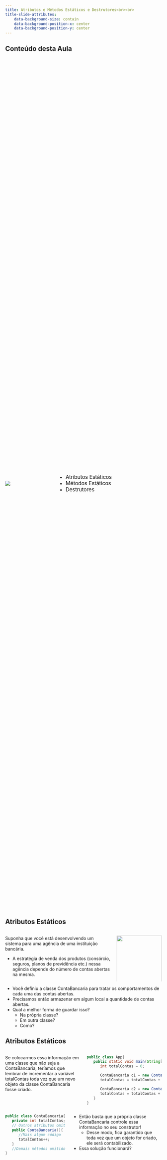 ```yaml
---
title: Atributos e Métodos Estáticos e Destrutores<br><br>
title-slide-attributes:
    data-background-size: contain
    data-background-position-x: center
    data-background-position-y: center
---
```


## Conteúdo desta Aula  

::::{.columns style='display: flex !important; height: 70%; align-items: center;'}

::: {.column width="30%"}
![](figuras/professor1-1.png){fig-alt="Professor1-1" fig-align="center"}
:::

::: {.column width="70%"}
::: {.nonincremental}
::: {style="font-size: 120%;"}
- Atributos Estáticos
- Métodos Estáticos
- Destrutores
:::
:::
:::

::::

## Atributos Estáticos

::::{.columns style='display: flex !important; align-items: top;' .fontsize90}

::: {.column width="70%"}
Suponha que você está desenvolvendo um sistema para uma agência de uma instituição bancária.

- A estratégia de venda dos produtos (consórcio, seguros, planos de previdência etc.) nessa agência depende do número de contas abertas na mesma.
:::

::: {.column width="30%"}
![](figuras/sistema_banco.png){fig-alt="Sistema_banco" fig-align="center" width=100%}
:::

::::

:::{.fontsize90}
- Você definiu a classe ContaBancaria para tratar os comportamentos de cada uma das contas abertas.
- Precisamos então armazenar em algum local a quantidade de contas abertas.
- Qual a melhor forma de guardar isso?
   - Na própria classe? 
   - Em outra classe? 
   - Como?
:::


## Atributos Estáticos

::::{.columns style='display: flex !important; align-items: top;' .fontsize80}

::: {.column width="50%"}
Se colocarmos essa informação em uma classe que não seja a ContaBancaria, teríamos que lembrar de incrementar a variável totalContas toda vez que um novo objeto da classe ContaBancaria fosse criado.
:::

::: {.column width="50%"}
```.java
public class App{
   public static void main(String[] args){
      int totalContas = 0;

      ContaBancaria c1 = new ContaBancaria(1234,"Luiz");
      totalContas = totalContas + 1;

      ContaBancaria c2 = new ContaBancaria(5678,"Marco");
      totalContas = totalContas + 1;
   }
}
```
:::
::::

::::{.columns style='display: flex !important; height: 70%; align-items: top;' .fragment}

::: {.column width="40%"}
```.java
public class ContaBancaria{
   private int totalContas;
   // Outros atributos omitidos
   public ContaBancaria(){
      //Mais algum código
      totalContas++;
   }
   //Demais métodos omitidos
}
```
:::

::: {.column width="60%" .fontsize80  }
- Então basta que a própria classe ContaBancaria controle essa informação no seu construtor!
   - Desse modo, fica garantido que toda vez que um objeto for criado, ele será contabilizado.
- Essa solução funcionará?
:::

::::


   
    

## Atributos Estáticos
::::{.columns style='display: flex !important; align-items: center;'}

::: {.column width="50%" .fontsize80 .nonincremental}
O que acontece se criarmos dois objetos da classe ContaBancaria apresentada anteriormente?

- Qual seria o valor do atributo totalContas?
:::

::: {.column width="50%"}
```.java
ContaBancaria conta1 = new ContaBancaria();
ContaBancaria conta2 = new ContaBancaria();
```
:::
::::

::::{.columns style='display: flex !important; align-items: top;' .fragment}

::: {.column width="50%" }
![](figuras/modelo_memoria.png){fig-alt="Modelo_memoria" fig-align="center" width=100%}
:::

::: {.column width="50%" .fontsize80}
- Como sabemos, cada objeto tem seus valores para seus atributos, ou seja, o atributo é de cada objeto!
- Isso ocorre porque, na memória, cada objeto tem seu espaço para guardar os valores de seus atributos.
- Portanto, a cada novo objeto da classe ContaBancaria, um novo espaço de memória é reservado para armazenar o valor de totalContas.
:::
::::  


## Atributos Estáticos
::::{.columns style='display: flex !important; align-items: top;'}

::: {.column width="70%" .fontsize90}
E se conseguíssemos reservar um espaço de memória que fosse compartilhado por todos os objetos de uma mesma classe?
:::

::: {.column width="30%"}
![](figuras/pensando2.png){fig-alt="Pessoa_duvida" fig-align="center" width=70%}
:::
::::

:::{.fragment .fontsize90}
[Podemos fazer isso usando um atributo estático!]{style="color: darkblue;"}
 
- Um atributo estático pertence à classe e não aos objetos.
- Quando um atributo é declarado com estático, um espaço de memória (heap) é reservado para ele uma única vez e pode ser acessado por todos os objetos daquela classe.
- Desse modo, se um objeto alterar o valor de um atributo estático, todos os demais poderão acessar esse novo valor.
:::

## Atributos Estáticos
::::{.columns style='display: flex !important; align-items: top;'}

::: {.column width="50%"}
```.java
public class ContaBancaria{
   private static int totalContas;
   // Outros atributos omitidos
   public ContaBancaria(){
      //Mais algum código
      totalContas++;
   }
   //Demais métodos omitidos
}
```
:::

::: {.column width="45%" .fontsize80}
Veja a inclusão do [atributo estático]{.alert} na **linha 2** do código!

- A declaração de um atributo estático é realizada utilizando-se o modificador `static`.
:::
::::

::::{.columns style='display: flex !important; align-items: top;' .fragment}

::: {.column width="55%"}
```.java
public class App{
   public static void main(String[] args){
      ContaBancaria conta1 = new ContaBancaria();
      ContaBancaria conta2 = new ContaBancaria();
   }
}
```
:::{.fontsize80 }
Agora temos apenas uma cópia do atributo `totalContas` na memória e, portanto, o incremento dentro do construtor afeta essa cópia.
:::
:::

::: {.column width="50%"}
::: {.r-stack}
![](figuras/modelo_atributo_estatico1.png){fig-alt="Modelo_memoria1" fig-align="center"  .fragment .fade-in-then-out}

![](figuras/modelo_atributo_estatico2.png){fig-alt="Modelo_memoria2" fig-align="center" .fragment .fade-in-then-out}

![](figuras/modelo_atributo_estatico3.png){fig-alt="Modelo_memoria3" fig-align="center"  .fragment .fade-in-then-out}
:::
:::
::::



## Atributos Estáticos
::::{.columns style='display: flex !important; align-items: top;'}
::: {.column width="70%" .fontsize80}
Os atributos estáticos são denominados variáveis de classe, o que os diferencia das variáveis de instância (que correspondem às implementações dos atributos dos objetos).
:::

::: {.column width="30%"}
![](figuras/professor2_metade.png){fig-alt="Professor_metade" fig-align="center" width=30%}
:::
::::

:::{.fontsize80 .fragment}
Um exemplo que já usamos é `out`, um atributo **estático público** da classe `System`. 

![](figuras/system_out.png){fig-alt="System_out" fig-align="center" width=40%}
:::
 
:::{.fontsize80 .fragment}
Todos os atributos estáticos públicos (public static) de uma classe podem ser acessados por meio de uma referência a qualquer objeto da classe ou qualificando o nome do atributo com o nome da classe e um ponto (.), ou seja, Classe.atributo.
:::

## Constantes e Atributos Estáticos
:::{.fontsize80}
Em linguagens de programação OO não existe o conceito de variável global (acessível de qualquer parte do código).

:::{.fragment}
[Então como definir, por exemplo, constantes "globais" nessas linguagens?]{style="color: darkblue;"}
 
- Em Java, já **existem** algumas **constantes** **definidas** em uma **classe** contida em sua biblioteca de classes. Por exemplo, a constante **PI** é um atributo da classe `Math`.
- Como acessar o valor de pi? Se ele é um atributo de uma classe, basta criar um objeto dessa classe para acessá-lo, correto?
- Hummm...mas não seria um **desperdício** de recursos e desempenho ter que **criar** um **objeto** da classe `Math` só para consultar seus valores?
- De fato, **não precisamos criar** um **objeto** para isso uma vez que **PI** é um **atributo estático**, **público** e **constante**.
   - Assim como aprendemos, podemos acessar o valor de pi usando: `Math.PI`.
:::
:::

## Constantes em Java
::::{.columns style='display: flex !important; align-items: top;'}

::: {.column width="25%"}
![](figuras/jovem.png){fig-alt="Pensando" fig-align="center" width=35%}
:::

::: {.column width="75%"}
[Mas e se eu quiser criar uma constante em uma classe de um programa em Java?]{style="color: darkblue;" .fontsize80}

:::{.fragment .nonincremental}
- [Para declarar uma [constante em Java]{.alert} você deve usar o [modificador final]{.alert}.]{.fontsize80}

```.java
private final int INCREMENTO; 
```
:::
:::
::::

:::{.fontsize80}
- **Atributos constantes** podem ser **inicializados** quando são **declarados** ou nos **construtores**.
- Qual a diferença entre essas duas opções de inicialização?
   - Inicializar constantes em **construtores** permite que **cada objeto** da classe tenha um **valor diferente** para a constante.
   - Aliás, se a inicialização for na **declaração**, recomenda-se **declará-lo** como um **atributo estático**, evitando-se criar uma cópia separada do atributo para cada objeto da classe.
:::

## Objetos Constantes

:::{.callout-warning title="Cuidado!" icon=false}
Usar atributos constantes de tipos primitivos (int, float etc.) é tranquilo. Mas usar **atributos constantes** do **tipo objeto** exige cautela, pois **objetos constantes** **não** são **imutáveis**!
:::
 
:::{.fragment .nonincremental}
[Considere a declaração do seguinte atributo constante:]{style="color:darkblue;" .fontsize90}
```.java
private final ContaBancaria minhaConta = new ContaBancaria(); 
```

:::

:::{.fontsize90}
- Qual o significado dessa declaração?
   - Significa apenas que **não** posso **atribuir** um **novo objeto** à variável `minhaConta` (seu endereço é constante).
   - No entanto, **nada impede** que eu chame os métodos desse objeto e, desse modo, **altere seu estado**.
:::


## Métodos Estáticos
[Em Java, temos um método para calcular o logaritmo natural de um número. Veja como ele é chamado:]{style="color:darkblue;" .fontsize90}
```.java
double valor = Math.log(num);
```
- [Repare que o método `log` está sendo **chamado** sem que **nenhum** **objeto** da classe `Math` tenha sido **instanciado**.]{.fontsize90}

:::{.fragment .nonincremental .fontsize90}
- Ele está sendo **chamado** utilizando-se a **sintaxe**: Classe.método. 
- Com o que isso parece?
:::

:::{.fontsize90}
- Portanto, assim como os atributos, os [métodos]{.alert} de uma classe também [podem ser estáticos]{.alert}.
   - Nesse caso, eles são chamados de [métodos de classe]{.alert}.
:::


## Métodos Estáticos
::::{.columns style='display: flex !important; align-items: center;'}

::: {.column width="35%"}
![](figuras/jovem.png){fig-alt="Pensando" fig-align="center" width=40%}
:::

::: {.column width="65%" .fontsize90}
[Qual a utilidade de métodos estáticos?]{style="color: darkblue;" }

- Eles são interessantes para realizar **operações** que **não dependem** do **estado dos objetos**.
- Por isso, eles podem ser **executados** **sem** a necessidade de se **instanciar** um **objeto** da classe.
:::
::::




## Exemplo de Método Estático
:::{.fontsize80}
- Suponha que temos uma classe `ContaBancaria`.
:::

:::{.fragment .nonincremental}
:::{.fontsize80}
- Essa classe possui o seguinte **método** que **converte** de **R\$** para **US\$**:
:::
```.java
public static double converte(double valorReal, double taxa); 
```
:::

:::{.fontsize80}
- Você concorda que eu poderia **desejar utilizar** esse **método** mesmo **sem** ter uma **conta bancária**?
   - Às vezes precisamos apenas realizar essa conversão e não de uma conta bancária propriamente dita.
- O que **aconteceria se** esse **método** não fosse **estático**?
   - O usuário seria **obrigado** a **criar um objeto** `ContaBancaria` só para fazer essa conversão.
   - Mas **não faz sentido** criar uma conta bancária "falsa" apenas para poder **chamar** um **método** como esse.
:::

:::{.fragment .fontsize70}
Obs.: Em uma boa modelagem esse método provavelmente ficaria em uma classe utilitária (e não em ContaBancaria). No entanto, aqui vale como um exemplo didático.
:::


## Restrições para Métodos Estáticos
::::{.columns style='display: flex !important; align-items: top;'}

::: {.column width="50%"}
```.java
public class ContaBancaria{
   private double saldo;
   private static double limiteConta;
   //Demais atributos omitidos
   
   public static double saldoDisponivel(){
      return saldo + limiteConta;
   }
   //Demais métodos omitidos
}
```
:::

::: {.column width="50%" .fontsize90}
[Existe algum problema com esse método estático?]{style="color:darkblue;"}

![](figuras/pensando2.png){fig-alt="Pensando" fig-align="center" width=45%}
:::
::::


:::{.fontsize90}
- Como o método é **estático**, ou seja, é um método de classe, ele pode ser **chamado sem existir** nenhum **objeto** daquela classe.
- Portanto, se ele for chamado diretamente -- *ContaBancaria.saldoDisponivel( )*, qual seria o valor do atributo `saldo`? 
- Ou se existissem **vários objetos** conta bancária, o **saldo** a ser usado seria de **qual conta**?
:::

## Restrições para Métodos Estáticos
::::{.columns style='display: flex !important; align-items: center;'}

::: {.column width="60%"}
```.java
public class ContaBancaria{
   private double saldo;
   private static double limiteConta;
   //Demais atributos omitidos
   
   public static double saldoDisponivel(double taxa){
      return getSaldo * taxa;
   }
   public double getSaldo(){
      return saldo + limiteConta;
   }
   //Demais métodos omitidos
}
```
:::

::: {.column width="45%" .fontsize80}
[Este programa funciona? Por que?]{style="color:darkblue;"}

::: {.r-stack}
![](figuras/pensando2.png){fig-alt="Pensando" fig-align="center" width=45% .fragment .fade-in-then-out}

![](figuras/msg_erro_terminal.png){fig-alt="Modelo_memoria1" fig-align="center" .fragment .fade-in}
:::
- [A mensagem de erro mostra que um **método não estático** **não** pode ser **chamado** a partir de um **método estático**. Mas por qual **motivo**?]{.fontsize80}
:::
::::

:::{.fontsize80}
- A questão é que um **método não estático** pode **acessar** um **atributo** também **não estático**.
- Desse modo, se um **método estático** pudesse **chamar** um **não estático**, poderíamos **acessar** (indiretamente) **atributos não estáticos** (o que sabemos não ser possível).
:::


## Restrições para Métodos Estáticos

:::{ .nonincremental}
![](figuras/limitacao_metodo_estatico.png){fig-alt="Limitacao_meto_estatico" fig-align="center" width=60%}

[1. Exceto se o acesso tiver sendo feito por uma instância da classe criada previamente.]{.fontsize70}
:::


## O Método `main`
[Agora que já sabemos o que é um **método estático**, vamos recordar uma **declaração** que **já utilizamos** diversas vezes.]{.fontsize80}

```.java
public static void main(String[] args) 
```

:::{.fragment .fontsize80}
[Por que o método main precisa ser estático?]{style="color:darkblue;"}
 
- Para responder essa pergunta vamos lembrar **como executamos programas** usando a JVM: *java MinhaClasse*
- A partir desse comando, o que a JVM faz é realizar a seguinte chamada: *MinhaClasse.main($\ldots$)*[$^1$]{style="color:#00838f;"}
- Perceba que essa **chamada** só **é possível** porque o método `main` é **estático**!
:::

:::{.fontsize70}
1. Ao executar um programa você pode passar dados para execução do mesmo.
:::


## *Garbage Collector*
::::{.columns style='display: flex !important; align-items: top;'}
::: {.column width="30%"}
![](figuras/jovem.png){fig-alt="Pensando" fig-align="center" width=30%}
:::

::: {.column width="80%" .fontsize80}
[Em um programa Java, o que acontece na memória com uma variável local (tipo primitivo) quando um método termina?]{style="color:darkblue;"}

- A **variável** é sempre **desalocada** quando o método **termina**.
- Como no caso de tipos primitivos a variável armazena seu próprio valor, **desalocar** uma variável, **significa** **desalocar** o **seu** **valor**.
:::
::::


::::{.columns style='display: flex !important; align-items: top;' .fontsize80 .fragment}
::: {.column width="70%"}
[Mas o  que acontece se essa variável local estiver referenciando um objeto?]{style="color:darkblue;"}
 
- No caso de variáveis que **referenciam** **objetos**, **desalocar** a variável **significa** que o local que armazena o **endereço** do objeto foi **desalocado**.
- Mas e a **memória alocada** para o **objeto** (*heap*) em si, o que acontece?
:::
::: {.column width="40%"}
![](figuras/pensando2.png){fig-alt="Pensando" fig-align="center" width=60%}
:::
::::


## *Garbage Collector*
![](figuras/coletor_lixo1.png){fig-alt="Coletor_lixo1" fig-align="center" width=57%}

:::{.fontsize80 .fragment}
[Sempre que um objeto já não é mais acessível, ou seja, quando perdemos a referência para esse objeto:]{style="color:darkblue;"} 
 
- Ele **fica disponível** para o [coletor de lixo]{.alert} (*garbage collector*).
- Mas atenção, o *Garbage Collector* age **apenas** sobre **objetos**, nunca sobre variáveis.
- Portanto, você **não precisa** se preocupar em **desalocar** a **memória** utilizada por um **objeto**, pois Java cuida disso para você.
   - O Garbage Collector é controlado pela JVM e, por isso, não tem como saber quando exatamente um objeto será desalocado.
:::


## Vazamento de Memória
::::{.columns style='display: flex !important; align-items: top;'}
::: {.column width="30%"}
![](figuras/vazamento_memoria.png){fig-alt="Vazamento_memoria" fig-align="center" width=57%}

:::

::: {.column width="70%" .fontsize80}
O [vazamento de memória]{.alert} ocorre quando **deixamos** em nosso programa **objetos** que **não** estão mais sendo **usados** **alocados na memória**, fazendo com que o coletor de lixo não consiga reconhecê-los como objetos elegíveis para desalocação.
:::
::::

::::{.columns style='display: flex !important; align-items: top;' .fragment}
::: {.column width="70%" .fontsize80}
Como resultado, estes **objetos nunca** são **desalocados**, **permanecem** na memória **indefinidamente**, reduzindo assim a quantidade total de memória disponível. Num sistema que precise funcionar continuamente (nunca é desligado), isso levará a um travamento do sistema ou do computador.
:::

::: {.column width="30%"}
![](figuras/consumo_memoria.png){fig-alt="Consumo_memoria" fig-align="center" width=70%}
:::
:::: 

   

## Vazamento de Memória
Uma vez que o Java possui o Garbage Collector, precisamos nos preocupar com vazamento de memória?
 
   2O Gabage Collector ajuda a evitar vazamento de memória, uma vez que ele desaloca memória ocupada por objetos que não estão mais sendo referenciados.
   3No entanto, ele não elimina inteiramente os vazamentos de memória! Por que?
  
    4Ele não efetuará coleta de lixo de um objeto até que não haja nenhuma referência a ele.
    5Portanto, se você mantiver erroneamente referências a objetos indesejáveis, vazamentos de memória podem ocorrer

## Destrutores
Java não possui destrutor!
 
   Com o garbage collector, vazamentos de memória que são comuns em outras linguagens (tais como em C e C++, já que a memória não é automaticamente desalocada), são menos prováveis em Java.
 
   No entanto, além de vazamento de memória, vazamentos de outros recursos podem ocorrer.

## Destrutores
Vazamento de outros recursos


   Por exemplo, um aplicativo pode abrir um arquivo no disco para modificar seu conteúdo.
   2Se o aplicativo não fechar o arquivo depois que ele não é mais necessário, pode acontecer de ele não estar disponível para uso em outros programas.


Portanto, é importante que:<3->
  
  
    3Liberemos um recurso, como um arquivo ou uma conexão com um banco de dados, depois que eles não forem mais necessários.
   4Para isso, podemos utilizar uma cláusula chamada finally\footnote[1]{4Há também, no Java 7, um recurso conhecido como try-with-resources que permite utilizar a semântica do finally de maneira mais simples. indicando o que deve ser feito para liberar um recurso.
   5Desse modo, teremos a certeza de que aquele recurso (arquivo ou conexão) será liberado, ainda que algo tenha falhado no decorrer do código.